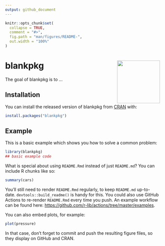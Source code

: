 ```yaml
---
output: github_document
---
```


<!-- README.md is generated from README.Rmd. Please edit that file -->

```r
knitr::opts_chunk$set(
  collapse = TRUE,
  comment = "#>",
  fig.path = "man/figures/README-",
  out.width = "100%"
)
```

# blankpkg <img src='man/figures/logo.png' align='right' height='139' />

<!-- badges: start -->
<!-- badges: end -->

The goal of blankpkg is to ...

## Installation

You can install the released version of blankpkg from [CRAN](https://CRAN.R-project.org) with:

``` r
install.packages("blankpkg")
```

## Example

This is a basic example which shows you how to solve a common problem:

```r
library(blankpkg)
## basic example code
```

What is special about using `README.Rmd` instead of just `README.md`? You can include R chunks like so:

```r
summary(cars)
```

You'll still need to render `README.Rmd` regularly, to keep `README.md` up-to-date. `devtools::build_readme()` is handy for this. You could also use GitHub Actions to re-render `README.Rmd` every time you push. An example workflow can be found here: <https://github.com/r-lib/actions/tree/master/examples>.

You can also embed plots, for example:

```r
plot(pressure)
```

In that case, don't forget to commit and push the resulting figure files, so they display on GitHub and CRAN.
